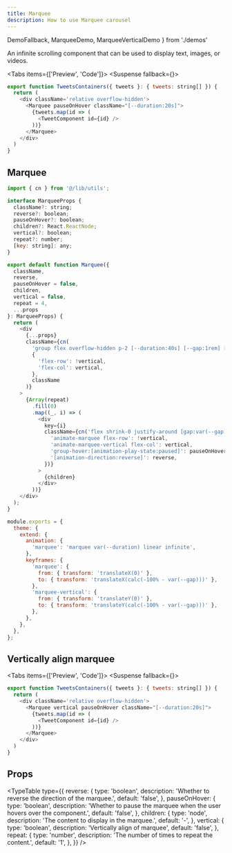 ```yaml
---
title: Marquee
description: How to use Marquee carousel
---
```


  DemoFallback,
  MarqueeDemo,
  MarqueeVerticalDemo
} from './demos'

An infinite scrolling component that can be used to display text, images, or videos.

<Tabs items={['Preview', 'Code']}>
  <Tab value="Preview">
  <Suspense fallback={<DemoFallback/>}>
    <MarqueeDemo />
  </Suspense>
  </Tab>
  <Tab value="Code">
  ```js
  export function TweetsContainers({ tweets }: { tweets: string[] }) {
    return (
      <div className='relative overflow-hidden'>
        <Marquee pauseOnHover className="[--duration:20s]">
          {tweets.map(id => (
            <TweetComponent id={id} />
          ))}
        </Marquee>
      </div>
    )
  }
  ```
  </Tab>
</Tabs>

## Marquee

```js title="marquee.tsx"
import { cn } from '@/lib/utils';

interface MarqueeProps {
  className?: string;
  reverse?: boolean;
  pauseOnHover?: boolean;
  children?: React.ReactNode;
  vertical?: boolean;
  repeat?: number;
  [key: string]: any;
}

export default function Marquee({
  className,
  reverse,
  pauseOnHover = false,
  children,
  vertical = false,
  repeat = 4,
  ...props
}: MarqueeProps) {
  return (
    <div
      {...props}
      className={cn(
        'group flex overflow-hidden p-2 [--duration:40s] [--gap:1rem] [gap:var(--gap)]',
        {
          'flex-row': !vertical,
          'flex-col': vertical,
        },
        className
      )}
    >
      {Array(repeat)
        .fill(0)
        .map((_, i) => (
          <div
            key={i}
            className={cn('flex shrink-0 justify-around [gap:var(--gap)]', {
              'animate-marquee flex-row': !vertical,
              'animate-marquee-vertical flex-col': vertical,
              'group-hover:[animation-play-state:paused]': pauseOnHover,
              '[animation-direction:reverse]': reverse,
            })}
          >
            {children}
          </div>
        ))}
    </div>
  );
}
```

```js title="tailwind.config.js"
module.exports = {
  theme: {
    extend: {
      animation: {        
        'marquee': 'marquee var(--duration) linear infinite',
      },
      keyframes: {
        'marquee': {
          from: { transform: 'translateX(0)' },
          to: { transform: 'translateX(calc(-100% - var(--gap)))' },
        },
        'marquee-vertical': {
          from: { transform: 'translateY(0)' },
          to: { transform: 'translateY(calc(-100% - var(--gap)))' },
        },
      },
    },
  },
};
```

## Vertically align marquee

<Tabs items={['Preview', 'Code']}>
  <Tab value="Preview">
  <Suspense fallback={<DemoFallback/>}>
    <MarqueeVerticalDemo />
  </Suspense>
  </Tab>
  <Tab value="Code">
  ```js
  export function TweetsContainers({ tweets }: { tweets: string[] }) {
    return (
      <div className='relative overflow-hidden'>
        <Marquee vertical pauseOnHover className="[--duration:20s]">
          {tweets.map(id => (
            <TweetComponent id={id} />
          ))}
        </Marquee>
      </div>
    )
  }
  ```
  </Tab>
</Tabs>

## Props

<TypeTable
  type={{
    reverse: {
      type: 'boolean',
      description: 'Whether to reverse the direction of the marquee.',
      default: 'false',
    },
    pauseOnHover: {
      type: 'boolean',
      description: 'Whether to pause the marquee when the user hovers over the component.',
      default: 'false',
    },
    children: {
      type: 'node',
      description: 'The content to display in the marquee.',
      default: '-',
    },
    vertical: {
      type: 'boolean',
      description: 'Vertically align of marquee',
      default: 'false',
    },
    repeat: {
      type: 'number',
      description: 'The number of times to repeat the content.',
      default: '1',
    },
  }}
/>
